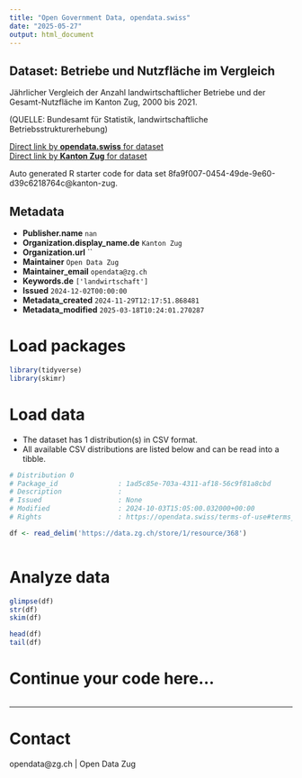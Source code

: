 ```yaml
---
title: "Open Government Data, opendata.swiss"
date: "2025-05-27"
output: html_document
---
```


## Dataset: Betriebe und Nutzfläche im Vergleich

Jährlicher Vergleich der Anzahl landwirtschaftlicher Betriebe und der Gesamt-Nutzfläche im Kanton Zug, 2000 bis 2021.

(QUELLE: Bundesamt für Statistik, landwirtschaftliche Betriebsstrukturerhebung)

[Direct link by **opendata.swiss** for dataset](https://opendata.swiss/de/dataset/betriebe-und-nutzflache-im-vergleich)<br>
[Direct link by **Kanton Zug** for dataset](https://www.zg.ch/behoerden/gesundheitsdirektion/statistikfachstelle/themen/land-und-forstwirtschaft/landwirtschaft)

Auto generated R starter code for data set 8fa9f007-0454-49de-9e60-d39c6218764c@kanton-zug.

## Metadata

- **Publisher.name** `nan`
- **Organization.display_name.de** `Kanton Zug`
- **Organization.url** ``
- **Maintainer** `Open Data Zug`
- **Maintainer_email** `opendata@zg.ch`
- **Keywords.de** `['landwirtschaft']`
- **Issued** `2024-12-02T00:00:00`
- **Metadata_created** `2024-11-29T12:17:51.868481`
- **Metadata_modified** `2025-03-18T10:24:01.270287`


# Load packages

```r

library(tidyverse)
library(skimr)

```

# Load data

-   The dataset has 1 distribution(s) in CSV format.
-   All available CSV distributions are listed below and can be read into a tibble.

```r

# Distribution 0
# Package_id               : 1ad5c85e-703a-4311-af18-56c9f81a8cbd
# Description              : 
# Issued                   : None
# Modified                 : 2024-10-03T15:05:00.032000+00:00
# Rights                   : https://opendata.swiss/terms-of-use#terms_by

df <- read_delim('https://data.zg.ch/store/1/resource/368')



```

# Analyze data

```r

glimpse(df)
str(df)
skim(df)

head(df)
tail(df)

```

# Continue your code here...

```r

```

------------------------------------------------------------------------

# Contact

opendata@zg.ch | Open Data Zug
